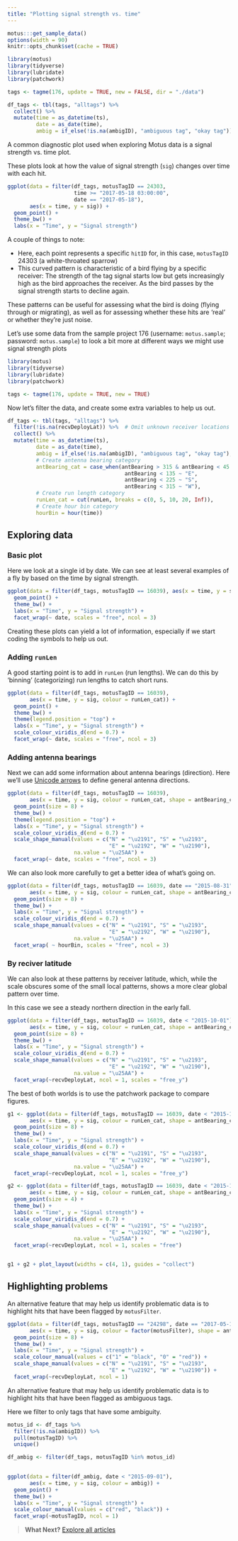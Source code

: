 ```yaml
---
title: "Plotting signal strength vs. time"
---
```


```r
motus:::get_sample_data()
options(width = 90)
knitr::opts_chunk$set(cache = TRUE)

library(motus)
library(tidyverse)
library(lubridate)
library(patchwork)

tags <- tagme(176, update = TRUE, new = FALSE, dir = "./data")

df_tags <- tbl(tags, "alltags") %>%
  collect() %>%
  mutate(time = as_datetime(ts),
         date = as_date(time),
         ambig = if_else(!is.na(ambigID), "ambiguous tag", "okay tag"))
```

A common diagnostic plot used when exploring Motus data is a signal strength vs. time plot.

These plots look at how the value of signal strength (`sig`) changes over time with each hit. 

```r
ggplot(data = filter(df_tags, motusTagID == 24303,
                     time >= "2017-05-18 03:00:00",
                     date == "2017-05-18"), 
       aes(x = time, y = sig)) + 
  geom_point() + 
  theme_bw() +
  labs(x = "Time", y = "Signal strength")
```

A couple of things to note:

- Here, each point represents a specific `hitID` for, in this case, `motusTagID` 24303 (a white-throated sparrow)
- This curved pattern is characteristic of a bird flying by a specific receiver: 
The strength of the tag signal starts low but gets increasingly high as the bird approaches the receiver.
As the bird passes by the signal strength starts to decline again.

These patterns can be useful for assessing what the bird is doing (flying through or migrating), as well as for assessing whether these hits are 'real' or whether they're just noise. 

Let's use some data from the sample project 176 (username: `motus.sample`; 
password: `motus.sample`) to look a bit more at different ways we might use 
signal strength plots


```r
library(motus)
library(tidyverse)
library(lubridate)
library(patchwork)

tags <- tagme(176, update = TRUE, new = TRUE)
```

Now let's filter the data, and create some extra variables to help us out. 

```r
df_tags <- tbl(tags, "alltags") %>%
  filter(!is.na(recvDeployLat)) %>%  # Omit unknown receiver locations
  collect() %>%
  mutate(time = as_datetime(ts),
         date = as_date(time),
         ambig = if_else(!is.na(ambigID), "ambiguous tag", "okay tag"),
         # Create antenna bearing category
         antBearing_cat = case_when(antBearing > 315 & antBearing < 45 ~ "N",
                                     antBearing < 135 ~ "E",
                                     antBearing < 225 ~ "S",
                                     antBearing < 315 ~ "W"),
         # Create run length category
         runLen_cat = cut(runLen, breaks = c(0, 5, 10, 20, Inf)),
         # Create hour bin category
         hourBin = hour(time))

```

## Exploring data


### Basic plot

Here we look at a single id by date. We can see at least several examples of a 
fly by based on the time by signal strength.

```r
ggplot(data = filter(df_tags, motusTagID == 16039), aes(x = time, y = sig)) + 
  geom_point() +
  theme_bw() +
  labs(x = "Time", y = "Signal strength") +
  facet_wrap(~ date, scales = "free", ncol = 3)
```

Creating these plots can yield a lot of information, especially if we start
coding the symbols to help us out.


### Adding `runLen`

A good starting point is to add in `runLen` (run lengths). We can do this by 
'binning' (categorizing) run lengths to catch short runs.

```r
ggplot(data = filter(df_tags, motusTagID == 16039), 
       aes(x = time, y = sig, colour = runLen_cat)) + 
  geom_point() +
  theme_bw() +
  theme(legend.position = "top") +
  labs(x = "Time", y = "Signal strength") +
  scale_colour_viridis_d(end = 0.7) +
  facet_wrap(~ date, scales = "free", ncol = 3)
```


### Adding antenna bearings
Next we can add some information about antenna bearings (direction). Here
we'll use [Unicode arrows](https://en.wikipedia.org/wiki/List_of_Unicode_characters#Arrows)
to define general antenna directions.

```r
ggplot(data = filter(df_tags, motusTagID == 16039), 
       aes(x = time, y = sig, colour = runLen_cat, shape = antBearing_cat)) + 
  geom_point(size = 8) + 
  theme_bw() +
  theme(legend.position = "top") +
  labs(x = "Time", y = "Signal strength") +
  scale_colour_viridis_d(end = 0.7) +
  scale_shape_manual(values = c("N" = "\u2191", "S" = "\u2193",
                                "E" = "\u2192", "W" = "\u2190"), 
                     na.value = "\u25AA") +
  facet_wrap(~ date, scales = "free", ncol = 3)
```


We can also look more carefully to get a better idea of what's going on.
```r
ggplot(data = filter(df_tags, motusTagID == 16039, date == "2015-08-31"), 
       aes(x = time, y = sig, colour = runLen_cat, shape = antBearing_cat)) + 
  geom_point(size = 8) + 
  theme_bw() +
  labs(x = "Time", y = "Signal strength") +
  scale_colour_viridis_d(end = 0.7) +
  scale_shape_manual(values = c("N" = "\u2191", "S" = "\u2193",
                                "E" = "\u2192", "W" = "\u2190"), 
                     na.value = "\u25AA") +
  facet_wrap( ~ hourBin, scales = "free", ncol = 3)
```

### By reciver latitude

We can also look at these patterns by receiver latitude, which, while the scale
obscures some of the small local patterns, shows a more clear global pattern 
over time. 

In this case we see a steady northern direction in the early fall.

```r
ggplot(data = filter(df_tags, motusTagID == 16039, date < "2015-10-01"), 
       aes(x = time, y = sig, colour = runLen_cat, shape = antBearing_cat)) + 
  geom_point(size = 8) + 
  theme_bw() +
  labs(x = "Time", y = "Signal strength") +
  scale_colour_viridis_d(end = 0.7) +
  scale_shape_manual(values = c("N" = "\u2191", "S" = "\u2193",
                                "E" = "\u2192", "W" = "\u2190"), 
                     na.value = "\u25AA") +
  facet_wrap(~recvDeployLat, ncol = 1, scales = "free_y")
```

The best of both worlds is to use the patchwork package to compare figures.


```r
g1 <- ggplot(data = filter(df_tags, motusTagID == 16039, date < "2015-10-01"), 
       aes(x = time, y = sig, colour = runLen_cat, shape = antBearing_cat)) + 
  geom_point(size = 8) + 
  theme_bw() +
  labs(x = "Time", y = "Signal strength") +
  scale_colour_viridis_d(end = 0.7) +
  scale_shape_manual(values = c("N" = "\u2191", "S" = "\u2193",
                                "E" = "\u2192", "W" = "\u2190"), 
                     na.value = "\u25AA") +
  facet_wrap(~recvDeployLat, ncol = 1, scales = "free_y")

g2 <- ggplot(data = filter(df_tags, motusTagID == 16039, date < "2015-10-01"), 
       aes(x = time, y = sig, colour = runLen_cat, shape = antBearing_cat)) + 
  geom_point(size = 4) + 
  theme_bw() +
  labs(x = "Time", y = "Signal strength") +
  scale_colour_viridis_d(end = 0.7) +
  scale_shape_manual(values = c("N" = "\u2191", "S" = "\u2193",
                                "E" = "\u2192", "W" = "\u2190"), 
                     na.value = "\u25AA") +
  facet_wrap(~recvDeployLat, ncol = 1, scales = "free")


g1 + g2 + plot_layout(widths = c(4, 1), guides = "collect")
```



## Highlighting problems


An alternative feature that may help us identify problematic data is to highlight
hits that have been flagged by `motusFilter`.

```r
ggplot(data = filter(df_tags, motusTagID == "24298", date == "2017-05-18"), 
       aes(x = time, y = sig, colour = factor(motusFilter), shape = antBearing_cat)) + 
  geom_point(size = 8) + 
  theme_bw() +
  labs(x = "Time", y = "Signal strength") +
  scale_colour_manual(values = c("1" = "black", "0" = "red")) +
  scale_shape_manual(values = c("N" = "\u2191", "S" = "\u2193",
                                "E" = "\u2192", "W" = "\u2190")) +
  facet_wrap(~recvDeployLat, ncol = 1)
```

An alternative feature that may help us identify problematic data is to highlight
hits that have been flagged as ambiguous tags.

Here we filter to only tags that have some ambiguity.

```r
motus_id <- df_tags %>%
  filter(!is.na(ambigID)) %>%
  pull(motusTagID) %>%
  unique()

df_ambig <- filter(df_tags, motusTagID %in% motus_id)
  
```

```r
ggplot(data = filter(df_ambig, date < "2015-09-01"),
       aes(x = time, y = sig, colour = ambig)) + 
  geom_point() + 
  theme_bw() +
  labs(x = "Time", y = "Signal strength") +
  scale_colour_manual(values = c("red", "black")) +
  facet_wrap(~motusTagID, ncol = 1)
```

> **What Next?** [Explore all articles](index.html)
